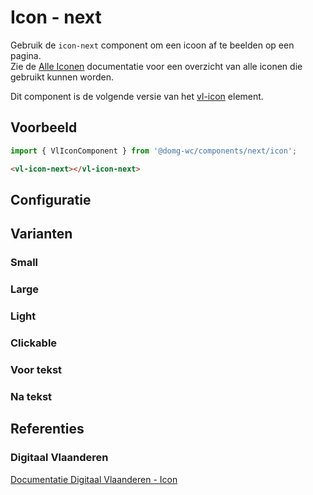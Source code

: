 
# Icon - next

<VluxMetaData id="components-next-icon" />

Gebruik de `icon-next` component om een icoon af te beelden op een pagina.<br/>
Zie de [Alle Iconen](/docs/ontwerp-iconen-alle-iconen--documentatie) documentatie voor een overzicht van alle iconen die gebruikt kunnen worden.

Dit component is de volgende versie van het [vl-icon](/docs/elements-icon-icon--documentatie) element.


## Voorbeeld

```js
import { VlIconComponent } from '@domg-wc/components/next/icon';
```

```html
<vl-icon-next></vl-icon-next>
```

<Canvas of={VlIconStories.IconDefault} />


## Configuratie

<ArgTypes of={VlIconStories.IconDefault} />

## Varianten

### Small

<Canvas of={VlIconStories.IconSmall} />

### Large

<Canvas of={VlIconStories.IconLarge} />

### Light

<Canvas of={VlIconStories.IconLight} />

### Clickable

<Canvas of={VlIconStories.IconClickable} />

### Voor tekst

<Canvas of={VlIconStories.IconBeforeText} />

### Na tekst

<Canvas of={VlIconStories.IconAfterText} />


## Referenties

### Digitaal Vlaanderen

[Documentatie Digitaal Vlaanderen - Icon](https://overheid.vlaanderen.be/webuniversum/v3/documentation/atoms/vl-ui-icon)
